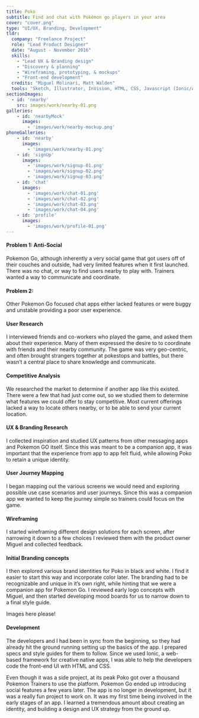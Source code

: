 ```yaml
---
title: Poko
subtitle: Find and chat with Pokémon go players in your area
cover: "cover.png"
type: "UI/UX, Branding, Development"
tldr:
  company: "Freelance Project"
  role: "Lead Product Designer"
  date: "August - November 2016"
  skills:
    - "Lead UX & Branding design"
    - "Discovery & planning"
    - "Wireframing, prototyping, & mockups"
    - "Front-end development"
  credits: "Miguel Molinari, Matt Walden"
  tools: "Sketch, Illustrator, InVision, HTML, CSS, Javascript (Ionic/Angular)"
sectionImages:
  - id: 'nearby'
    src: images/work/nearby-01.png
galleries:
    - id: 'nearbyMock'
      images:
        - 'images/work/nearby-mockup.png'
phoneGalleries:
    - id: 'nearby'
      images:
        - 'images/work/nearby-01.png'
    - id: 'signUp'
      images:
        - 'images/work/signup-01.png'
        - 'images/work/signup-02.png'
        - 'images/work/signup-03.png'
    - id: 'chat'
      images:
        - 'images/work/chat-01.png'
        - 'images/work/chat-02.png'
        - 'images/work/chat-03.png'
        - 'images/work/chat-04.png'
    - id: 'profile'
      images:
        - 'images/work/profile-01.png'
---
```



<CaseSection
  sticky
  title="So, What's the Problem?"
  stepNum="01">
<ContentRow fullHeight>
<Content colRight>

#### Problem 1: Anti-Social

Pokemon Go, although inherently a very social game that got users off of their couches and outside, had very limited features when it first launched. There was no chat, or way to find users nearby to play with. Trainers wanted a way to communicate and coordinate.

</Content>
</ContentRow>
<ContentRow fullHeight>
<Content colRight>

#### Problem 2: 

Other Pokemon Go focused chat apps either lacked features or were buggy and unstable providing a poor user experience.

</Content>
</ContentRow>
</CaseSection>

<CaseSection
  sticky
  title="Did you do your homework?"
  stepNum="01">
<ContentRow fullHeight>
<Content colRight>

#### User Research

I interviewed friends and co-workers who played the game, and asked them about their experience. Many of them expressed the desire to to coordinate with friends and their nearby community. The game was very geo-centric, and often brought strangers together at pokestops and battles, but there wasn’t a central place to share knowledge and communicate.

#### Competitive Analysis

We researched the market to determine if another app like this existed. There were a few that had just come out, so we studied them to determine what features we could offer to stay competitive. Most current offerings lacked a way to locate others nearby, or to be able to send your current location.

#### UX &amp; Branding Research

I collected inspiration and studied UX patterns from other messaging apps and Pokemon GO itself. Since this was meant to be a companion app, it was important that the experience from app to app felt fluid, while allowing Poko to retain a unique identity.

</Content>
</ContentRow>
</CaseSection>

<CaseSection
  sticky
  title="The best laid plans"
  stepNum="02">
<ContentRow>
<Content colRight>

#### User Journey Mapping

I began mapping out the various screens we would need and exploring possible use case scenarios and user journeys. Since this was a companion app we wanted to keep the journey simple so trainers could focus on the game. 

</Content>
</ContentRow>
<ContentRow>
<Content colRight>

#### Wireframing

I started wireframing different design solutions for each screen, after narrowing it down to a few choices I reviewed them with the product owner Miguel and collected feedback.

</Content>
</ContentRow>
<ContentRow>
<Content colRight>

#### Initial Branding concepts

I then explored various brand identities for Poko in black and white. I find it easier to start this way and incorporate color later. The branding had to be recognizable and unique in it’s own right, while hinting that we were a companion app for Pokemon Go. I reviewed early logo concepts with Miguel, and then started developing mood boards for us to narrow down to a final style guide.

</Content>
</ContentRow>
</CaseSection>

<CaseSection
  title="Logo &amp; Branding"
  stepNum="03"
  intro="For Poko’s branding, I used a color palette reminiscent of Pokemon Go so that the two apps shared a continuity and users associated the two in their heads. I wanted to keep the branding simple and modern, while also incorporating Pokemon symbolism. I broke the letterforms down to their most basic shapes, allowing the P to utilize negative space and imply the shape of a PokeBall inside a message bubble. I chose Lato for the main typeface because it shared patterns with Pokemon Go’s typeface, while also complimenting our wordmark.">
<ContentRow>
<Content>

Images here please! 

</Content>
</ContentRow>
</CaseSection>

<CaseSection
  title="Sign Up Flow"
  stepNum="03"
  intro="We kept the sign up flow simple, so that users could get up and running quickly. User’s choose a sign up method, enter their username, and declare their team. We limited sign-up to only google and facebook initially, since this allowed us to find your friends this provided a bit of shielding from spam bots and bad-actors.">

<ContentGallery phone gallery={props.phoneGalleries.signUp} />

</CaseSection>

<CaseSection
  title="Nearby"
  stepNum="03"
  intro="Nearby is a local lobby that allows trainers to find each other and coordinate. User’s can filter nearby trainers by team and distance. Trainer cards provide quick information like their team, level, and their current status. Tap the pin to quickly send your location to another trainer so you can team up. Swipe left on a card to hide or report a Trainer."
  image={props.phoneGalleries.nearby[0]}
  phone>

<ContentGallery fullWidth gallery={props.galleries.nearbyMock} />

</CaseSection>

<CaseSection
  title="Location Based Chat"
  stepNum="03"
  intro="Keep in touch with your friends and other trainers nearby. Use Poko to plan a meet-up, discuss strategy, or just talk PoGo. You can even share your location so it’s easier for other trainers to find you while on-the-go.">

<ContentGallery phone gallery={props.phoneGalleries.chat} />


</CaseSection>

<CaseSection
  sticky
  title="Trainer Profiles"
  stepNum="03"
  intro="Trainer profiles are simple and to the point so that you can focus on the task at hand – catching Pokemon. Just upload a profile photo and set a status to let other trainers know you’re ready to catch them all!">

<ContentGallery colRight fullWidth phone gallery={props.phoneGalleries.profile} />

</CaseSection>

<CaseSection
  sticky
  title="Alright, build it already"
  stepNum="04">
<ContentRow fullHeight>
<Content colRight>

#### Development

The developers and I had been in sync from the beginning, so they had already hit the ground running setting up the basics of the app. I prepared specs and style guides for them to follow. Since we used Ionic, a web-based framework for creative native apps, I was able to help the developers code the front-end UI with HTML and CSS.

</Content>
</ContentRow>
</CaseSection>

<CaseSection
  sticky
  title="The results are in"
  stepNum="04">
<ContentRow fullHeight>
<Content colRight>

Even though it was a side project, at its peak Poko got over a thousand Pokemon Trainers to use the platform. Pokemon Go ended up introducing social features a few years later. The app is no longer in development, but it was a really fun project to work on. It was my first time being involved in the early stages of an app. I learned a tremendous amount about creating an identity, and building a design and UX strategy from the ground up.

</Content>
</ContentRow>
</CaseSection>
